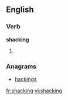 ==English==
===Verb===
'''shacking'''
# {{present participle of|[[shack]]}}

===Anagrams===
* [[hackings#English|hackings]]

[[fr:shacking]]
[[vi:shacking]]